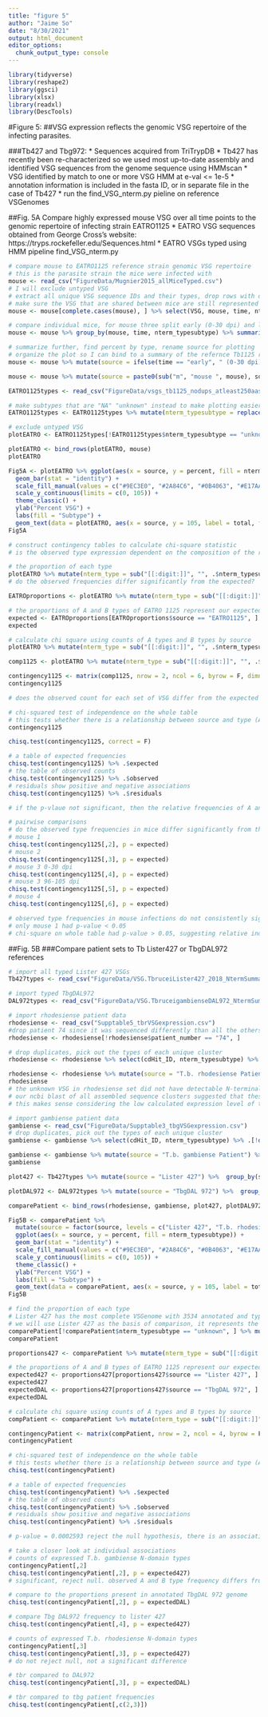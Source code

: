 ```yaml
---
title: "figure 5"
author: "Jaime So"
date: "8/30/2021"
output: html_document
editor_options: 
  chunk_output_type: console
---
```


```r
library(tidyverse)
library(reshape2)
library(ggsci)
library(xlsx)
library(readxl)
library(DescTools)
```

#Figure 5:
##VSG expression reflects the genomic VSG repertoire of the infecting parasites.

###Tb427 and Tbg972:
* Sequences acquired from TriTrypDB
* Tb427 has recently been re-characterized so we used most up-to-date assembly and identified VSG sequences from the genome sequence using HMMscan
* VSG identified by match to one or more VSG HMM at e-val <= 1e-5
* annotation information is included in the fasta ID, or in separate file in the case of Tb427
* run the find_VSG_nterm.py pieline on reference VSGenomes

##Fig. 5A
Compare highly expressed mouse VSG over all time points to the genomic repertoire of infecting strain EATRO1125
* EATRO VSG sequences obtained from George Cross's website: https://tryps.rockefeller.edu/Sequences.html 
* EATRO VSGs typed using HMM pipeline find_VSG_nterm.py

```r

# compare mouse to EATRO1125 reference strain genomic VSG repertoire
# this is the parasite strain the mice were infected with
mouse <- read_csv("FigureData/Mugnier2015_allMiceTyped.csv")
# I will exclude untyped VSG
# extract all unique VSG sequence IDs and their types, drop rows with dulicated data
# make sure the VSG that are shared between mice are still represented in all mice
mouse <- mouse[complete.cases(mouse), ] %>% select(VSG, mouse, time, nterm_typesubtype) %>% .[!duplicated(.), ]

# compare individual mice, for mouse three split early (0-30 dpi) and late (96-105 dpi)
mouse <- mouse %>% group_by(mouse, time, nterm_typesubtype) %>% summarise(n = n())

# summarize further, find percent by type, rename source for plotting
# organize the plot so I can bind to a summary of the refernce Tb1125 repertoire
mouse <- mouse %>% mutate(source = ifelse(time == "early", " (0-30 dpi)", " (96-105 dpi)")) %>% group_by(mouse, time) %>% mutate(total = sum(n)) %>% ungroup() %>% mutate(percent = (n / total)*100) %>% select(mouse, source, nterm_typesubtype, n, total, percent) 

mouse <- mouse %>% mutate(source = paste0(sub("m", "mouse ", mouse), source)) %>% select(source, nterm_typesubtype, n, total, percent)

EATRO1125types <- read_csv("FigureData/vsgs_tb1125_nodups_atleast250aas_pro_NtermSummary.csv")

# make subtypes that are "NA" "unknown" instead to make plotting easier
EATRO1125types <- EATRO1125types %>% mutate(nterm_typesubtype = replace_na(nterm_typesubtype, "unknown"))

# exclude untyped VSG
plotEATRO <- EATRO1125types[!EATRO1125types$nterm_typesubtype == "unknown", ] %>% mutate(source = "EATRO1125") %>%  group_by(source, nterm_typesubtype) %>% summarise(n = n()) %>% mutate(total = sum(n)) %>% mutate(percent = (n / total)*100)  %>% ungroup()

plotEATRO <- bind_rows(plotEATRO, mouse)
plotEATRO

Fig5A <- plotEATRO %>% ggplot(aes(x = source, y = percent, fill = nterm_typesubtype)) +
  geom_bar(stat = "identity") +
  scale_fill_manual(values = c("#9EC3E0", "#2A84C6", "#0B4063", "#E17AA2", "#A1324D")) + 
  scale_y_continuous(limits = c(0, 105)) +
  theme_classic() + 
  ylab("Percent VSG") + 
  labs(fill = "Subtype") +
  geom_text(data = plotEATRO, aes(x = source, y = 105, label = total, fill = NULL))
Fig5A

# construct contingency tables to calculate chi-square statistic
# is the observed type expression dependent on the composition of the repertoire?

# the proportion of each type
plotEATRO %>% mutate(nterm_type = sub("[[:digit:]]", "", .$nterm_typesubtype)) %>% group_by(source, nterm_type) %>% summarise(comp = sum(percent)/100)
# do the observed frequencies differ significantly from the expected?

EATROproportions <- plotEATRO %>% mutate(nterm_type = sub("[[:digit:]]", "", .$nterm_typesubtype)) %>% group_by(source, nterm_type) %>% summarise(comp = sum(percent)/100)

# the proportions of A and B types of EATRO 1125 represent our expected frequencies
expected <- EATROproportions[EATROproportions$source == "EATRO1125", ] %>% .$comp
expected

# calculate chi square using counts of A types and B types by source
plotEATRO %>% mutate(nterm_type = sub("[[:digit:]]", "", .$nterm_typesubtype)) %>% group_by(source, nterm_type) %>% summarise(comp = sum(n))

comp1125 <- plotEATRO %>% mutate(nterm_type = sub("[[:digit:]]", "", .$nterm_typesubtype)) %>% group_by(source, nterm_type) %>% summarise(comp = sum(n)) %>% .$comp

contingency1125 <- matrix(comp1125, nrow = 2, ncol = 6, byrow = F, dimnames = list(c("A", "B"), c(unique(EATROproportions$source))))
contingency1125

# does the observed count for each set of VSG differ from the expected frequency (i.e. the proportion of types in the genomic repertoire of EATRO 1125)?

# chi-squared test of independence on the whole table
# this tests whether there is a relationship between source and type (A or B)
contingency1125

chisq.test(contingency1125, correct = F)

# a table of expected frequencies
chisq.test(contingency1125) %>% .$expected
# the table of observed counts
chisq.test(contingency1125) %>% .$observed
# residuals show positive and negative associations
chisq.test(contingency1125) %>% .$residuals

# if the p-vlaue not significant, then the relative frequencies of A and B are identical over all sources

# pairwise comparisons 
# do the observed type frequencies in mice differ significantly from the expected proportions in EATRO1125 genomic repertoire
# mouse 1
chisq.test(contingency1125[,2], p = expected)
# mouse 2
chisq.test(contingency1125[,3], p = expected)
# mouse 3 0-30 dpi
chisq.test(contingency1125[,4], p = expected)
# mouse 3 96-105 dpi
chisq.test(contingency1125[,5], p = expected)
# mouse 4
chisq.test(contingency1125[,6], p = expected)

# observed type frequencies in mouse infections do not consistently significantly differ from the expected proportions
# only mouse 1 had p-value < 0.05
# chi-square on whole table had p-value > 0.05, suggesting relative independence of variables. in other words, no difference in A/B frequency between repertoire and expressed VSG types

```

##Fig. 5B
###Compare patient sets to Tb Lister427 or TbgDAL972 references
```r

# import all typed Lister 427 VSGs
Tb427types <- read_csv("FigureData/VSG.TbruceiLister427_2018_NtermSummary.csv")

# import typed TbgDAL972
DAL972types <- read_csv("FigureData/VSG.TbruceigambienseDAL972_NtermSummary.csv")

# import rhodesiense patient data
rhodesiense <- read_csv("Supptable5_tbrVSGexpression.csv")
#drop patient 74 since it was sequenced differently than all the others
rhodesiense <- rhodesiense[!rhodesiense$patient_number == "74", ]

# drop duplicates, pick out the types of each unique cluster
rhodesiense <- rhodesiense %>% select(cdHit_ID, nterm_typesubtype) %>% .[!duplicated(.$cdHit_ID), ]

rhodesiense <- rhodesiense %>% mutate(source = "T.b. rhodesiense Patient") %>%  group_by(source, nterm_typesubtype) %>% summarise(n = n()) %>% mutate(total = sum(n)) %>% mutate(percent = (n / total)*100)  %>% ungroup()
rhodesiense
# the unknown VSG in rhodesiense set did not have detectable N-terminal domains by our hmmscan analysis, which required a 1e-5 e-value match to the hmm profile
# our ncbi blast of all assembled sequence clusters suggested that these sequences were VSG, they are likely to be incompletely assembled. 
# this makes sense considering the low calculated expression level of these unknowns, they may have been rare variants and the eneriched RNA-seq did not provide the depth for them to assemble completely

# import gambiense patient data
gambiense <- read_csv("FigureData/Supptable3_tbgVSGexpression.csv")
# drop duplicates, pick out the types of each unique cluster
gambiense <- gambiense %>% select(cdHit_ID, nterm_typesubtype) %>% .[!duplicated(.$cdHit_ID), ]

gambiense <- gambiense %>% mutate(source = "T.b. gambiense Patient") %>%  group_by(source, nterm_typesubtype) %>% summarise(n = n()) %>% mutate(total = sum(n)) %>% mutate(percent = (n / total)*100)  %>% ungroup()
gambiense

plot427 <- Tb427types %>% mutate(source = "Lister 427") %>%  group_by(source, nterm_typesubtype) %>% summarise(n = n()) %>% mutate(total = sum(n)) %>% mutate(percent = (n / total)*100)  %>% ungroup()

plotDAL972 <- DAL972types %>% mutate(source = "TbgDAL 972") %>%  group_by(source, nterm_typesubtype) %>% summarise(n = n()) %>% mutate(total = sum(n)) %>% mutate(percent = (n / total)*100)  %>% ungroup()

comparePatient <- bind_rows(rhodesiense, gambiense, plot427, plotDAL972)

Fig5B <- comparePatient %>% 
  mutate(source = factor(source, levels = c("Lister 427", "T.b. rhodesiense Patient", "TbgDAL 972", "T.b. gambiense Patient"))) %>%
  ggplot(aes(x = source, y = percent, fill = nterm_typesubtype)) +
  geom_bar(stat = "identity") +
  scale_fill_manual(values = c("#9EC3E0", "#2A84C6", "#0B4063", "#E17AA2", "#A1324D", "lightgrey")) + 
  scale_y_continuous(limits = c(0, 105)) +
  theme_classic() + 
  ylab("Percent VSG") + 
  labs(fill = "Subtype") +
  geom_text(data = comparePatient, aes(x = source, y = 105, label = total, fill = NULL))
Fig5B

# find the proportion of each type
# Lister 427 has the most complete VSGenome with 3534 annotated and typed sequences
# we will use Lister 427 as the basis of comparison, it represents the underlying genomic repertoire and thus the expected proportions of A and B types
comparePatient[!comparePatient$nterm_typesubtype == "unknown", ] %>% mutate(nterm_type = sub("[[:digit:]]", "", .$nterm_typesubtype)) %>% group_by(source, nterm_type) %>% summarise(comp = sum(percent)/100)
comparePatient

proportions427 <- comparePatient %>% mutate(nterm_type = sub("[[:digit:]]", "", .$nterm_typesubtype)) %>% group_by(source, nterm_type) %>% summarise(comp = sum(percent)/100)

# the proportions of A and B types of EATRO 1125 represent our expected frequencies
expected427 <- proportions427[proportions427$source == "Lister 427", ] %>% .$comp
expected427
expectedDAL <- proportions427[proportions427$source == "TbgDAL 972", ] %>% .$comp
expectedDAL

# calculate chi square using counts of A types and B types by source
compPatient <- comparePatient %>% mutate(nterm_type = sub("[[:digit:]]", "", .$nterm_typesubtype)) %>% group_by(source, nterm_type) %>% summarise(comp = sum(n)) %>% .$comp

contingencyPatient <- matrix(compPatient, nrow = 2, ncol = 4, byrow = F, dimnames = list(c("A", "B"), c("Lister 427", "gambiense", "rhodesiense", "TbgDAL 972")))
contingencyPatient

# chi-squared test of independence on the whole table
# this tests whether there is a relationship between source and type (A or B)
chisq.test(contingencyPatient)

# a table of expected frequencies
chisq.test(contingencyPatient) %>% .$expected
# the table of observed counts
chisq.test(contingencyPatient) %>% .$observed
# residuals show positive and negative associations
chisq.test(contingencyPatient) %>% .$residuals

# p-value = 0.0002593 reject the null hypothesis, there is an association between source and A or B-type frequency

# take a closer look at individual associations
# counts of expressed T.b. gambiense N-domain types
contingencyPatient[,2]
chisq.test(contingencyPatient[,2], p = expected427)
# significant, reject null. observed A and B type frequency differs from expected

# compare to the proportions present in annotated TbgDAL 972 genome
chisq.test(contingencyPatient[,2], p = expectedDAL)

# compare Tbg DAL972 frequency to lister 427
chisq.test(contingencyPatient[,4], p = expected427)

# counts of expressed T.b. rhodesiense N-domain types
contingencyPatient[,3]
chisq.test(contingencyPatient[,3], p = expected427)
# do not reject null, not a significant difference

# tbr compared to DAL972
chisq.test(contingencyPatient[,3], p = expectedDAL)

# tbr compared to tbg patient frequencies
chisq.test(contingencyPatient[,c(2,3)])
```
